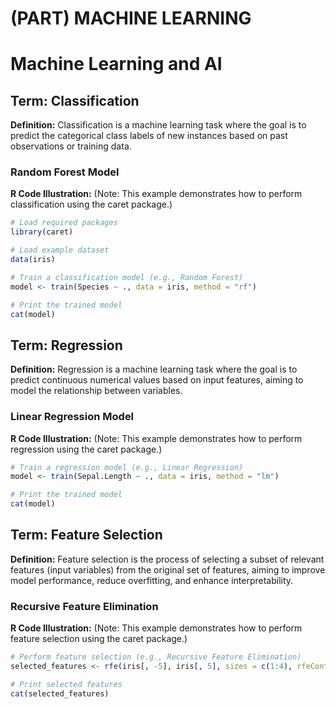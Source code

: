 # (PART) MACHINE LEARNING {-} 

# Machine Learning and AI

## Term: Classification

**Definition:** Classification is a machine learning task where the goal is to predict the categorical class labels of new instances based on past observations or training data.

### Random Forest Model

**R Code Illustration:** (Note: This example demonstrates how to perform classification using the caret package.)

```r
# Load required packages
library(caret)

# Load example dataset
data(iris)

# Train a classification model (e.g., Random Forest)
model <- train(Species ~ ., data = iris, method = "rf")

# Print the trained model
cat(model)

```


## Term: Regression
**Definition:** Regression is a machine learning task where the goal is to predict continuous numerical values based on input features, aiming to model the relationship between variables.

### Linear Regression Model

**R Code Illustration:** (Note: This example demonstrates how to perform regression using the caret package.)

```r
# Train a regression model (e.g., Linear Regression)
model <- train(Sepal.Length ~ ., data = iris, method = "lm")

# Print the trained model
cat(model)

```


## Term: Feature Selection
**Definition:** Feature selection is the process of selecting a subset of relevant features (input variables) from the original set of features, aiming to improve model performance, reduce overfitting, and enhance interpretability.


### Recursive Feature Elimination

**R Code Illustration:** (Note: This example demonstrates how to perform feature selection using the caret package.)

```r
# Perform feature selection (e.g., Recursive Feature Elimination)
selected_features <- rfe(iris[, -5], iris[, 5], sizes = c(1:4), rfeControl = rfeControl(functions = lmFuncs))

# Print selected features
cat(selected_features)

```